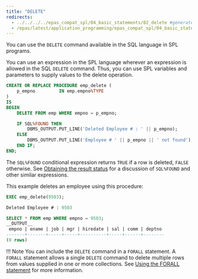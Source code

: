 ```yaml
---
title: "DELETE"
redirects:
  - ../../../../epas_compat_spl/04_basic_statements/02_delete #generated for docs/epas/reorg-role-use-case-mode
  - /epas/latest/application_programming/epas_compat_spl/04_basic_statements/02_delete/
---
```


<div id="delete" class="registered_link"></div>

You can use the `DELETE` command available in the SQL language in SPL programs.

You can use an expression in the SPL language wherever an expression is allowed in the SQL `DELETE` command. Thus, you can use SPL variables and parameters to supply values to the delete operation.

```sql
CREATE OR REPLACE PROCEDURE emp_delete (
    p_empno         IN emp.empno%TYPE
)
IS
BEGIN
    DELETE FROM emp WHERE empno = p_empno;

    IF SQL%FOUND THEN
        DBMS_OUTPUT.PUT_LINE('Deleted Employee # : ' || p_empno);
    ELSE
        DBMS_OUTPUT.PUT_LINE('Employee # ' || p_empno || ' not found');
    END IF;
END;
```

The `SQL%FOUND` conditional expression returns `TRUE` if a row is deleted, `FALSE` otherwise. See [Obtaining the result status](08_obtaining_the_result_status/#obtaining_the_result_status) for a discussion of `SQL%FOUND` and other similar expressions.

This example deletes an employee using this procedure:

```sql
EXEC emp_delete(9503);

Deleted Employee # : 9503

SELECT * FROM emp WHERE empno = 9503;
__OUTPUT__
 empno | ename | job | mgr | hiredate | sal | comm | deptno
-------+-------+-----+-----+----------+-----+------+--------
(0 rows)
```

!!! Note
    You can include the `DELETE` command in a `FORALL` statement. A `FORALL` statement allows a single `DELETE` command to delete multiple rows from values supplied in one or more collections. See [Using the FORALL statement](../12_working_with_collections/03_using_the_forall_statement/#using_the_forall_statement) for more information.
